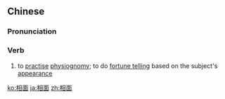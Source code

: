 ==Chinese==
{{zh-forms}}

===Pronunciation===
{{zh-pron
|m=xiàngmiàn
|cat=v
}}

===Verb===
{{zh-verb}}

# to [[practise]] [[physiognomy]]; to do [[fortune telling]] based on the subject's [[appearance]]

[[ko:相面]]
[[ja:相面]]
[[zh:相面]]